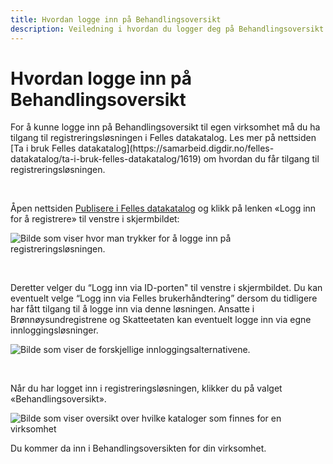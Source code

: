 ```yaml
---
title: Hvordan logge inn på Behandlingsoversikt
description: Veiledning i hvordan du logger deg på Behandlingsoversikt.
---
```


# Hvordan logge inn på Behandlingsoversikt

<Alert data-size='sm'>
    For å kunne logge inn på Behandlingsoversikt til egen virksomhet må du ha tilgang til registreringsløsningen i
    Felles datakatalog. Les mer på nettsiden [Ta i bruk Felles
    datakatalog](https://samarbeid.digdir.no/felles-datakatalog/ta-i-bruk-felles-datakatalog/1619) om hvordan du får
    tilgang til registreringsløsningen.
</Alert>

&nbsp;

Åpen nettsiden [Publisere i Felles datakatalog](https://data.norge.no/publishing) og klikk på lenken «Logg inn for å registrere» til venstre i skjermbildet:

![Bilde som viser hvor man trykker for å logge inn på registreringsløsningen.](https://cms.fellesdatakatalog.digdir.no/uploads/Innlogging_registrering_c38f43d43a.png)

&nbsp;

Deretter velger du “Logg inn via ID-porten" til venstre i skjermbildet. Du kan eventuelt velge “Logg inn via Felles brukerhåndtering” dersom du tidligere har fått tilgang til å logge inn via denne løsningen. Ansatte i Brønnøysundregistrene og Skatteetaten kan eventuelt logge inn via egne innloggingsløsninger.

![Bilde som viser de forskjellige innloggingsalternativene.](https://cms.fellesdatakatalog.digdir.no/uploads/Innlogging_alternativer_62081aab4d.png)

&nbsp;

Når du har logget inn i registreringsløsningen, klikker du på valget «Behandlingsoversikt».

![Bilde som viser oversikt over hvilke kataloger som finnes for en virksomhet](https://cms.fellesdatakatalog.digdir.no/uploads/Registreringslosning_alle_kataloger_Behandlingsoversikt_d3c4c63095.png)

Du kommer da inn i Behandlingsoversikten for din virksomhet.
